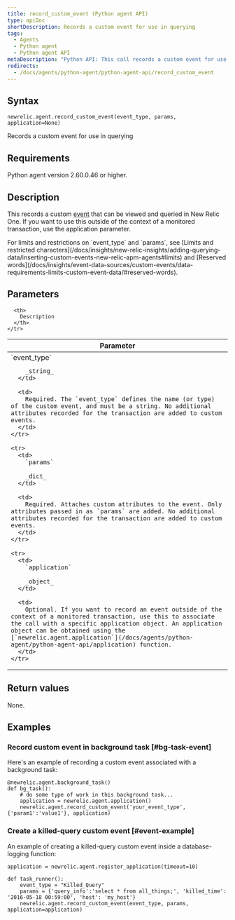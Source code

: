 ```yaml
---
title: record_custom_event (Python agent API)
type: apiDoc
shortDescription: Records a custom event for use in querying
tags:
  - Agents
  - Python agent
  - Python agent API
metaDescription: "Python API: This call records a custom event for use in querying."
redirects:
  - /docs/agents/python-agent/python-agent-api/record_custom_event
---
```


## Syntax

```
newrelic.agent.record_custom_event(event_type, params, application=None)
```

Records a custom event for use in querying

## Requirements

Python agent version 2.60.0.46 or higher.

## Description

This records a custom [event](/docs/data-analysis/metrics/analyze-your-metrics/data-collection-metric-timeslice-event-data#event-data) that can be viewed and queried in New Relic One. If you want to use this outside of the context of a monitored transaction, use the application parameter.

<Callout variant="important">
  For limits and restrictions on `event_type` and `params`, see [Limits and restricted characters](/docs/insights/new-relic-insights/adding-querying-data/inserting-custom-events-new-relic-apm-agents#limits) and [Reserved words](/docs/insights/event-data-sources/custom-events/data-requirements-limits-custom-event-data/#reserved-words).
</Callout>

## Parameters

<table>
  <thead>
    <tr>
      <th width="25%">
        Parameter
      </th>

      <th>
        Description
      </th>
    </tr>
  </thead>

  <tbody>
    <tr>
      <td>
        `event_type`

        _string_
      </td>

      <td>
        Required. The `event_type` defines the name (or type) of the custom event, and must be a string. No additional attributes recorded for the transaction are added to custom events.
      </td>
    </tr>

    <tr>
      <td>
        `params`

        _dict_
      </td>

      <td>
        Required. Attaches custom attributes to the event. Only attributes passed in as `params` are added. No additional attributes recorded for the transaction are added to custom events.
      </td>
    </tr>

    <tr>
      <td>
        `application`

        _object_
      </td>

      <td>
        Optional. If you want to record an event outside of the context of a monitored transaction, use this to associate the call with a specific application object. An application object can be obtained using the [`newrelic.agent.application`](/docs/agents/python-agent/python-agent-api/application) function.
      </td>
    </tr>
  </tbody>
</table>

## Return values

None.

## Examples

### Record custom event in background task [#bg-task-event]

Here's an example of recording a custom event associated with a background task:

```
@newrelic.agent.background_task() 
def bg_task(): 
	# do some type of work in this background task...
	application = newrelic.agent.application()
	newrelic.agent.record_custom_event('your_event_type', {'param1':'value1'}, application)
```

### Create a killed-query custom event [#event-example]

An example of creating a killed-query custom event inside a database-logging function:

```
application = newrelic.agent.register_application(timeout=10)

def task_runner(): 
	event_type = "Killed_Query" 
	params = {'query_info':'select * from all_things;', 'killed_time': '2016-05-18 00:59:00', 'host': 'my_host'} 
	newrelic.agent.record_custom_event(event_type, params, application=application)
```
